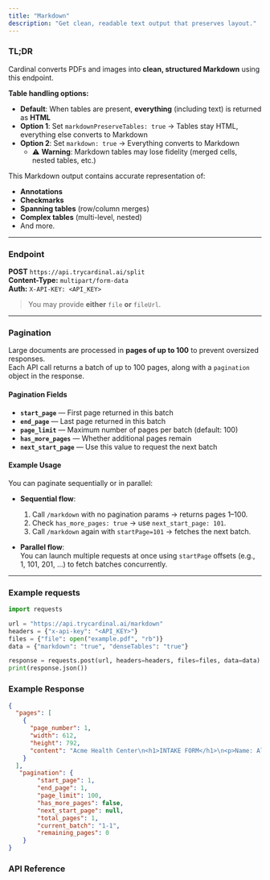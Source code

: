 ```yaml
---
title: "Markdown"
description: "Get clean, readable text output that preserves layout."
---
```


### TL;DR

Cardinal converts PDFs and images into **clean, structured Markdown** using this endpoint.

**Table handling options:**
- **Default**: When tables are present, **everything** (including text) is returned as **HTML**
- **Option 1**: Set `markdownPreserveTables: true` → Tables stay HTML, everything else converts to Markdown
- **Option 2**: Set `markdown: true` → Everything converts to Markdown
  - ⚠️ **Warning**: Markdown tables may lose fidelity (merged cells, nested tables, etc.)

This Markdown output contains accurate representation of:

- **Annotations**  
- **Checkmarks**  
- **Spanning tables** (row/column merges)  
- **Complex tables** (multi-level, nested)  
- And more.

---

### Endpoint

**POST** `https://api.trycardinal.ai/split`  
**Content-Type:** `multipart/form-data`  
**Auth:** `X-API-KEY: <API_KEY>`

> You may provide **either** `file` **or** `fileUrl`.

---

### Pagination

Large documents are processed in **pages of up to 100** to prevent oversized responses.  
Each API call returns a batch of up to 100 pages, along with a `pagination` object in the response.  

#### Pagination Fields

- **`start_page`** — First page returned in this batch  
- **`end_page`** — Last page returned in this batch  
- **`page_limit`** — Maximum number of pages per batch (default: 100)  
- **`has_more_pages`** — Whether additional pages remain  
- **`next_start_page`** — Use this value to request the next batch  

#### Example Usage

You can paginate sequentially or in parallel:

- **Sequential flow**:  
  1. Call `/markdown` with no pagination params → returns pages 1–100.  
  2. Check `has_more_pages: true` → use `next_start_page: 101`.  
  3. Call `/markdown` again with `startPage=101` → fetches the next batch.  

- **Parallel flow**:  
  You can launch multiple requests at once using `startPage` offsets (e.g., 1, 101, 201, …) to fetch batches concurrently.  

---

### Example requests

```python
import requests

url = "https://api.trycardinal.ai/markdown"
headers = {"x-api-key": "<API_KEY>"}
files = {"file": open("example.pdf", "rb")}
data = {"markdown": "true", "denseTables": "true"}

response = requests.post(url, headers=headers, files=files, data=data)
print(response.json())
``` 

### Example Response 

```json 
{
  "pages": [
    {
      "page_number": 1,
      "width": 612,
      "height": 792,
      "content": "Acme Health Center\n<h1>INTAKE FORM</h1>\n<p>Name: Alex Johnson<br/>DOB: 01/23/1992<br/>Admit Date: 05/04/2025</p>\n<p>☑ Male ☐ Female ☐ Other</p>\n<p>Address: 123 Main Street, Springfield</p>\n<p>Phone: (555) 123-4567</p>\n<p>Emergency Contact: Jamie Johnson (spouse)</p>\n<p>Marital Status: ☐ Married ☑ Single</p>\n<p>Occupation: Software Engineer</p>\n<p>Primary Language: English</p>\n<p>Interpreter Needed: ☐ Yes ☑ No</p>\n<p>Allergies: None reported</p>\n<p>Insurance Provider: CardinalCare</p>\n<p>Policy #: 123456789</p>\n<table>\n<thead><tr><th>Medication</th><th>Dosage</th><th>Frequency</th></tr></thead>\n<tbody>\n<tr><td>Aspirin</td><td>81mg</td><td>Daily</td></tr>\n<tr><td>Metformin</td><td>500mg</td><td>Twice daily</td></tr>\n</tbody>\n</table>"
    }
  ],
   "pagination": {
        "start_page": 1,
        "end_page": 1,
        "page_limit": 100,
        "has_more_pages": false,
        "next_start_page": null,
        "total_pages": 1,
        "current_batch": "1-1",
        "remaining_pages": 0
    }
}
``` 

### API Reference

<Card title="Markdown API" href="api-reference/endpoint/markdown" icon="code" />
